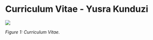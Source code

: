 # Curriculum Vitae - Yusra Kunduzi

![](images/YusraKunduzi_CurriculumVitae_EN221224-1.png)

*Figure 1: Curriculum Vitae.*